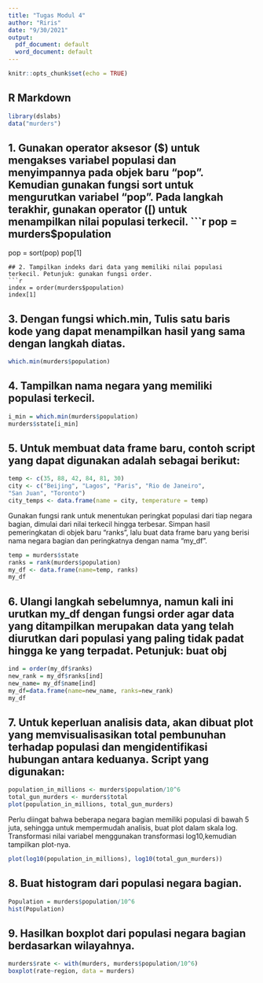 ```yaml
---
title: "Tugas Modul 4"
author: "Riris"
date: "9/30/2021"
output:
  pdf_document: default
  word_document: default
---
```


```r
knitr::opts_chunk$set(echo = TRUE)
```

## R Markdown



```r
library(dslabs)
data("murders")
```

## 1. Gunakan operator aksesor ($) untuk mengakses variabel populasi dan menyimpannya pada objek baru “pop”. Kemudian gunakan fungsi sort untuk mengurutkan variabel “pop”. Pada langkah terakhir, gunakan  operator ([) untuk menampilkan nilai populasi terkecil. 
```r
pop = murders$population
pop = sort(pop)
pop[1]
```
## 2. Tampilkan indeks dari data yang memiliki nilai populasi terkecil. Petunjuk: gunakan fungsi order. 
```r
index = order(murders$population)
index[1]
```

## 3. Dengan fungsi which.min, Tulis satu baris kode yang dapat menampilkan hasil yang sama dengan langkah diatas.
```r
which.min(murders$population)
```

## 4. Tampilkan nama negara yang memiliki populasi terkecil. 
```r
i_min = which.min(murders$population)
murders$state[i_min]
```

## 5. Untuk membuat data frame baru, contoh script yang dapat digunakan adalah sebagai berikut: 
```r
temp <- c(35, 88, 42, 84, 81, 30)
city <- c("Beijing", "Lagos", "Paris", "Rio de Janeiro",
"San Juan", "Toronto")
city_temps <- data.frame(name = city, temperature = temp)
```
Gunakan fungsi rank untuk menentukan peringkat populasi dari tiap negara bagian, dimulai
dari nilai terkecil hingga terbesar. Simpan hasil pemeringkatan di objek baru “ranks”, lalu buat
data frame baru yang berisi nama negara bagian dan peringkatnya dengan nama “my_df”. 
```r
temp = murders$state
ranks = rank(murders$population)
my_df <- data.frame(name=temp, ranks)
my_df
```

## 6. Ulangi langkah sebelumnya, namun kali ini urutkan my_df dengan fungsi order agar data yang ditampilkan merupakan data yang telah diurutkan dari populasi yang paling tidak padat hingga ke yang terpadat. Petunjuk: buat obj
```r
ind = order(my_df$ranks)
new_rank = my_df$ranks[ind]
new_name= my_df$name[ind]
my_df=data.frame(name=new_name, ranks=new_rank)
my_df
```

## 7. Untuk keperluan analisis data, akan dibuat plot yang memvisualisasikan total pembunuhan terhadap populasi dan mengidentifikasi hubungan antara keduanya. Script yang digunakan: 
```r
population_in_millions <- murders$population/10^6
total_gun_murders <- murders$total
plot(population_in_millions, total_gun_murders)
```
Perlu diingat bahwa beberapa negara bagian memiliki populasi di bawah 5 juta, sehingga untuk mempermudah analisis, buat plot dalam skala log. Transformasi nilai variabel menggunakan transformasi log10,kemudian tampilkan plot-nya. 
```r
plot(log10(population_in_millions), log10(total_gun_murders))
```

## 8. Buat histogram dari populasi negara bagian. 
```r
Population = murders$population/10^6
hist(Population)
```

## 9. Hasilkan boxplot dari populasi negara bagian berdasarkan wilayahnya. 
```r
murders$rate <- with(murders, murders$population/10^6)
boxplot(rate~region, data = murders)
```

